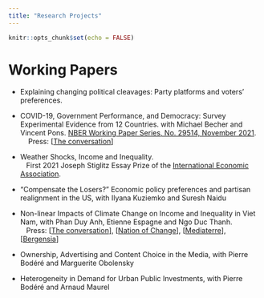 ```yaml
---
title: "Research Projects"
---
```


```r
knitr::opts_chunk$set(echo = FALSE)
```

# Working Papers
-	Explaining changing political cleavages: Party platforms and  voters’ preferences.

- COVID-19, Government Performance, and Democracy: Survey Experimental Evidence from 12 Countries. with Michael Becher and Vincent Pons. [NBER Working Paper Series, No. 29514, November 2021](
https://www.nber.org/system/files/working_papers/w29514/w29514.pdf).   <br />
&nbsp;&nbsp;&nbsp; Press: [[The conversation](https://theconversation.com/es-la-democracia-el-chivo-expiatorio-de-la-pandemia-174253)]

- Weather Shocks, Income and Inequality.  <br />
&nbsp;&nbsp;&nbsp;First 2021 Joseph Stiglitz Essay Prize of the [International Economic Association](https://www.iea-world.org). 

- “Compensate the Losers?” Economic policy preferences and partisan realignment in the US, with Ilyana Kuziemko and Suresh Naidu

- Non-linear Impacts of Climate Change on Income and Inequality in Viet Nam, with Phan Duy Anh, Etienne Espagne and Ngo Duc Thanh. <br />
&nbsp;&nbsp;&nbsp;Press: [[The conversation](https://theconversation.com/inegalites-face-au-changement-climatique-la-balle-est-dans-le-camp-des-plus-riches-116616)], [[Nation of Change](https://www.nationofchange.org/2019/06/24/inequality-and-climate-change-the-rich-must-step-up/)], [[Mediaterre](http://www.mediaterre.org/genre/exportactu,20190524120218,1.html)], [[Bergensia](https://bergensia.com/inequality-and-the-climate-crisis-the-rich-must-step-up/)]

- Ownership, Advertising and Content Choice in the Media, with Pierre Bodéré and Marguerite Obolensky

- Heterogeneity in Demand for Urban Public Investments, with Pierre Bodéré and Arnaud Maurel



